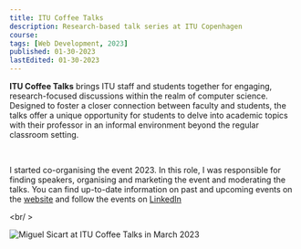 ```yaml
---
title: ITU Coffee Talks
description: Research-based talk series at ITU Copenhagen
course:
tags: [Web Development, 2023]
published: 01-30-2023
lastEdited: 01-30-2023
---
```


**ITU Coffee Talks** brings ITU staff and students together for engaging, research-focused discussions within the realm of computer science. Designed to foster a closer connection between faculty and students, the talks offer a unique opportunity for students to delve into academic topics with their professor in an informal environment beyond the regular classroom setting.

<br />

I started co-organising the event 2023. In this role, I was responsible for finding speakers, organising and marketing the event and moderating the talks. You can find up-to-date information on past and upcoming events on the [website](https://coffeetalks.itu.dk) and follow the events on [LinkedIn](https://www.linkedin.com/company/itu-coffee-talks)

<br/ >

<Image
  src="/img/coffeetalk-miguel.jpeg"
  alt="Miguel Sicart at ITU Coffee Talks in March 2023"
  caption="Miguel Sicart at ITU Coffee Talks in March 2023"
/>
